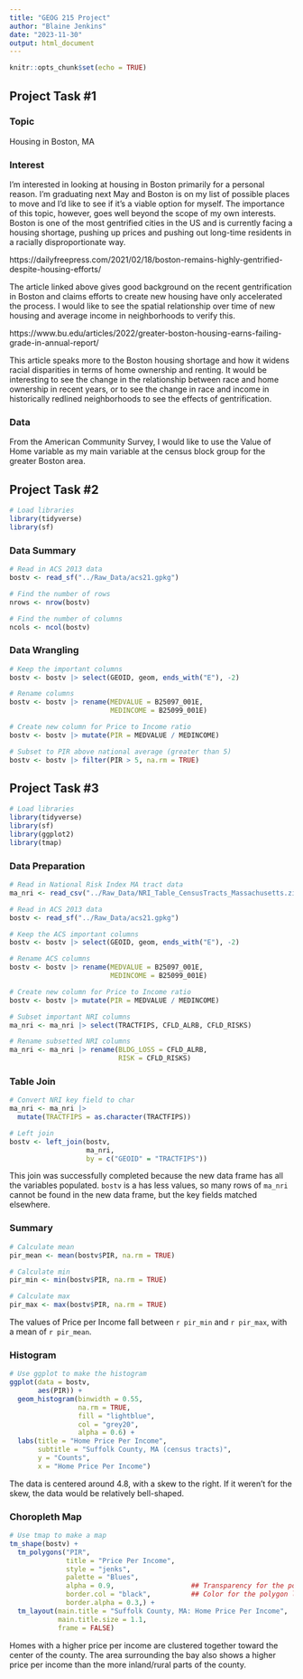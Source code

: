 ---
title: "GEOG 215 Project"
author: "Blaine Jenkins"
date: "2023-11-30"
output: html_document
---

```{r setup, include=FALSE}
knitr::opts_chunk$set(echo = TRUE)
```

## Project Task #1


### Topic

Housing in Boston, MA


### Interest

I'm interested in looking at housing in Boston primarily for a personal reason. I'm graduating next May and Boston is on my list of possible places to move and I'd like to see if it's a viable option for myself. The importance of this topic, however, goes well beyond the scope of my own interests. Boston is one of the most gentrified cities in the US and is currently facing a housing shortage, pushing up prices and pushing out long-time residents in a racially disproportionate way.

https://dailyfreepress.com/2021/02/18/boston-remains-highly-gentrified-despite-housing-efforts/

The article linked above gives good background on the recent gentrification in Boston and claims efforts to create new housing have only accelerated the process. I would like to see the spatial relationship over time of new housing and average income in neighborhoods to verify this.

https://www.bu.edu/articles/2022/greater-boston-housing-earns-failing-grade-in-annual-report/

This article speaks more to the Boston housing shortage and how it widens racial disparities in terms of home ownership and renting. It would be interesting to see the change in the relationship between race and home ownership in recent years, or to see the change in race and income in historically redlined neighborhoods to see the effects of gentrification.


### Data

From the American Community Survey, I would like to use the Value of Home variable as my main variable at the census block group for the greater Boston area.


## Project Task #2


```{r libraries_pt2, eval = FALSE, include = FALSE}
# Load libraries
library(tidyverse)
library(sf)
```


### Data Summary

```{r summary_pt2, eval = FALSE, include = FALSE}
# Read in ACS 2013 data
bostv <- read_sf("../Raw_Data/acs21.gpkg")

# Find the number of rows
nrows <- nrow(bostv)

# Find the number of columns
ncols <- ncol(bostv)
```


### Data Wrangling

```{r wrangle_pt2, eval = FALSE, include = FALSE}
# Keep the important columns
bostv <- bostv |> select(GEOID, geom, ends_with("E"), -2)

# Rename columns
bostv <- bostv |> rename(MEDVALUE = B25097_001E,
                         MEDINCOME = B25099_001E)

# Create new column for Price to Income ratio
bostv <- bostv |> mutate(PIR = MEDVALUE / MEDINCOME)

# Subset to PIR above national average (greater than 5)
bostv <- bostv |> filter(PIR > 5, na.rm = TRUE)

```


## Project Task #3


```{r libraries, message = FALSE, warning = FALSE}
# Load libraries
library(tidyverse)
library(sf)
library(ggplot2)
library(tmap)
```


### Data Preparation

```{r prep, message = FALSE, warning = FALSE}
# Read in National Risk Index MA tract data
ma_nri <- read_csv("../Raw_Data/NRI_Table_CensusTracts_Massachusetts.zip")

# Read in ACS 2013 data
bostv <- read_sf("../Raw_Data/acs21.gpkg")

# Keep the ACS important columns
bostv <- bostv |> select(GEOID, geom, ends_with("E"), -2)

# Rename ACS columns
bostv <- bostv |> rename(MEDVALUE = B25097_001E,
                         MEDINCOME = B25099_001E)

# Create new column for Price to Income ratio
bostv <- bostv |> mutate(PIR = MEDVALUE / MEDINCOME)

# Subset important NRI columns
ma_nri <- ma_nri |> select(TRACTFIPS, CFLD_ALRB, CFLD_RISKS)

# Rename subsetted NRI columns
ma_nri <- ma_nri |> rename(BLDG_LOSS = CFLD_ALRB,
                           RISK = CFLD_RISKS)

```


### Table Join

```{r join, message = FALSE, warning = FALSE}

# Convert NRI key field to char
ma_nri <- ma_nri |>
  mutate(TRACTFIPS = as.character(TRACTFIPS))

# Left join
bostv <- left_join(bostv,
                   ma_nri,
                   by = c("GEOID" = "TRACTFIPS"))

```

This join was successfully completed because the new data frame has all the variables populated. `bostv` is a has less values, so many rows of `ma_nri` cannot be found in the new data frame, but the key fields matched elsewhere.

### Summary

```{r summary, message = FALSE, warning = FALSE}
# Calculate mean
pir_mean <- mean(bostv$PIR, na.rm = TRUE)

# Calculate min
pir_min <- min(bostv$PIR, na.rm = TRUE)

# Calculate max
pir_max <- max(bostv$PIR, na.rm = TRUE)

```

The values of Price per Income fall between `r pir_min` and `r pir_max`, with a mean of `r pir_mean`. 


### Histogram

```{r histogram, message = FALSE, warning = FALSE}
# Use ggplot to make the histogram
ggplot(data = bostv,
       aes(PIR)) + 
  geom_histogram(binwidth = 0.55,
                 na.rm = TRUE,
                 fill = "lightblue",
                 col = "grey20",
                 alpha = 0.6) +
  labs(title = "Home Price Per Income",
       subtitle = "Suffolk County, MA (census tracts)",
       y = "Counts",
       x = "Home Price Per Income")

```

The data is centered around 4.8, with a skew to the right. If it weren't for the skew, the data would be relatively bell-shaped.


### Choropleth Map

```{r map, message = FALSE, warning = FALSE}
# Use tmap to make a map
tm_shape(bostv) + 
  tm_polygons("PIR",
              title = "Price Per Income",
              style = "jenks",
              palette = "Blues",
              alpha = 0.9,                   ## Transparency for the polygon fills
              border.col = "black",          ## Color for the polygon lines
              border.alpha = 0.3,) +
  tm_layout(main.title = "Suffolk County, MA: Home Price Per Income",
            main.title.size = 1.1,
            frame = FALSE)

```

Homes with a higher price per income are clustered together toward the center of the county. The area surrounding the bay also shows a higher price per income than the more inland/rural parts of the county.

